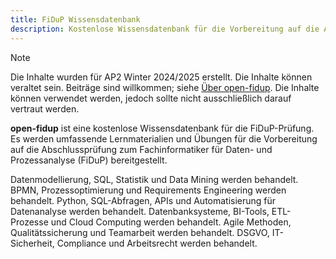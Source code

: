 ```yaml
---
title: FiDuP Wissensdatenbank
description: Kostenlose Wissensdatenbank für die Vorbereitung auf die Abschlussprüfung Fachinformatiker für Daten- und Prozessanalyse (FiDuP). Umfassende Lernmaterialien und Übungen.
---
```


> [!NOTE]
> Die Inhalte wurden für AP2 Winter 2024/2025 erstellt. Die Inhalte können veraltet sein. Beiträge sind willkommen; siehe [Über open-fidup](/ueber). Die Inhalte können verwendet werden, jedoch sollte nicht ausschließlich darauf vertraut werden.


**open-fidup** ist eine kostenlose Wissensdatenbank für die FiDuP-Prüfung. Es werden umfassende Lernmaterialien und Übungen für die Vorbereitung auf die Abschlussprüfung zum Fachinformatiker für Daten- und Prozessanalyse (FiDuP) bereitgestellt.

<CardGrid>
	<Card title="Datenanalyse" icon="seti:db">
		Datenmodellierung, SQL, Statistik und Data Mining werden behandelt.
	</Card>
	<Card title="Prozessanalyse" icon="puzzle">
		BPMN, Prozessoptimierung und Requirements Engineering werden behandelt.
	</Card>
	<Card title="Programmierung" icon="seti:javascript">
		Python, SQL-Abfragen, APIs und Automatisierung für Datenanalyse werden behandelt.
	</Card>
	<Card title="IT-Systeme" icon="laptop">
		Datenbanksysteme, BI-Tools, ETL-Prozesse und Cloud Computing werden behandelt.
	</Card>
	<Card title="Projektmanagement" icon="rocket">
		Agile Methoden, Qualitätssicherung und Teamarbeit werden behandelt.
	</Card>
	<Card title="Rechtliche Grundlagen" icon="document">
		DSGVO, IT-Sicherheit, Compliance und Arbeitsrecht werden behandelt.
	</Card>
</CardGrid>
